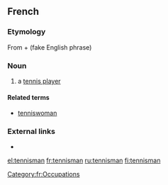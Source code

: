 ==French==

===Etymology===
From {{etyl|en|fr}} {{term|tennis|lang=en}} + {{term|man}} (fake English phrase)

===Noun===
{{fr-noun|m|s|tennismen}}

# a [[tennis player]]

====Related terms====
* [[tenniswoman]]

===External links===
* {{R:TLFi}}

[[Category:fr:Occupations]]

[[el:tennisman]]
[[fr:tennisman]]
[[ru:tennisman]]
[[fi:tennisman]]
